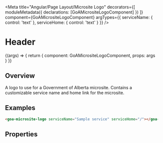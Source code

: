 

<Meta title="Angular/Page Layout/Microsite Logo" decorators={[
        moduleMetadata({ declarations: [GoAMicrositeLogoComponent] })
    ]}
    component={GoAMicrositeLogoComponent}
    argTypes={{
      serviceName: { control: 'text' },
      serviceHome: { control: 'text' }
    }}
 />

# Header

<Canvas>
  <Story name="Micro Site Logo" height={100}
  args={{
      serviceName: 'Microsite name',
      serviceHome: 'https://www.alberta.ca/index.aspx'
    }}
  parameters={
    {
      design: {
        specUrl: 'https://xd.adobe.com/view/18ccfd61-7e54-450e-a05d-cabfff452d6e-4d9f/screen/bbcbebfa-96a4-4625-931e-54b7b7e60b4e/specs',
        reviewUrl: 'https://xd.adobe.com/view/75ca41d4-040c-4b1d-6ff9-0430b7119cf0-03fb/'
      }
    }
  }>
    {(args) => {
      return {
        component: GoAMicrositeLogoComponent,
        props: args
      }
    }}
  </Story>
</Canvas>

## Overview

A logo to use for a Government of Alberta microsite.  Contains a customizable service name and home link for the microsite.

## Examples
```html
<goa-microsite-logo serviceName="Sample service" serviceHome="/"></goa-header>
```

## Properties
<Description of={GoAMicrositeLogoComponent} />
<ArgsTable of={GoAMicrositeLogoComponent} />
